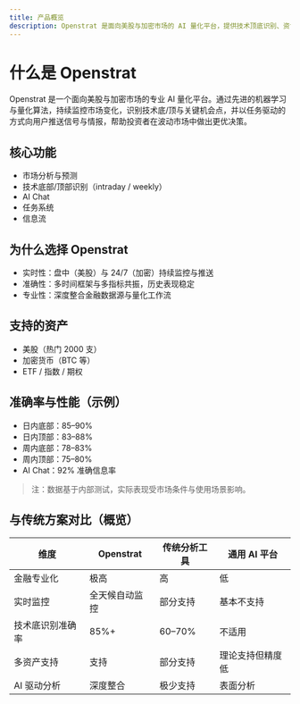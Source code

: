 ```yaml
---
title: 产品概览
description: Openstrat 是面向美股与加密市场的 AI 量化平台，提供技术顶底识别、资讯与任务推送。
---
```


# 什么是 Openstrat
Openstrat 是一个面向美股与加密市场的专业 AI 量化平台。通过先进的机器学习与量化算法，持续监控市场变化，识别技术底/顶与关键机会点，并以任务驱动的方式向用户推送信号与情报，帮助投资者在波动市场中做出更优决策。

## 核心功能
- 市场分析与预测
- 技术底部/顶部识别（intraday / weekly）
- AI Chat
- 任务系统
- 信息流

## 为什么选择 Openstrat
- 实时性：盘中（美股）与 24/7（加密）持续监控与推送
- 准确性：多时间框架与多指标共振，历史表现稳定
- 专业性：深度整合金融数据源与量化工作流

## 支持的资产
- 美股（热门 2000 支）
- 加密货币（BTC 等）
- ETF / 指数 / 期权

## 准确率与性能（示例）
- 日内底部：85–90%
- 日内顶部：83–88%
- 周内底部：78–83%
- 周内顶部：75–80%
- AI Chat：92% 准确信息率

> 注：数据基于内部测试，实际表现受市场条件与使用场景影响。

## 与传统方案对比（概览）

| 维度 | Openstrat | 传统分析工具 | 通用 AI 平台 |
| --- | --- | --- | --- |
| 金融专业化 | 极高 | 高 | 低 |
| 实时监控 | 全天候自动监控 | 部分支持 | 基本不支持 |
| 技术底识别准确率 | 85%+ | 60–70% | 不适用 |
| 多资产支持 | 支持 | 部分支持 | 理论支持但精度低 |
| AI 驱动分析 | 深度整合 | 极少支持 | 表面分析 |


